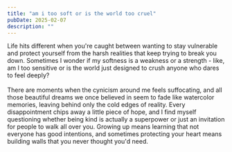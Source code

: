 ```yaml
---
title: "am i too soft or is the world too cruel"
pubDate: 2025-02-07
description: ""
---
```

Life hits different when you're caught between wanting to stay vulnerable and protect yourself from the harsh realities that keep trying to break you down. Sometimes I wonder if my softness is a weakness or a strength - like, am I too sensitive or is the world just designed to crush anyone who dares to feel deeply? <br/><br/> There are moments when the cynicism around me feels suffocating, and all those beautiful dreams we once believed in seem to fade like watercolor memories, leaving behind only the cold edges of reality. Every disappointment chips away a little piece of hope, and I find myself questioning whether being kind is actually a superpower or just an invitation for people to walk all over you. Growing up means learning that not everyone has good intentions, and sometimes protecting your heart means building walls that you never thought you'd need.